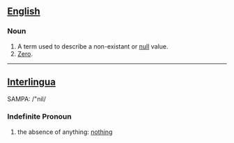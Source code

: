==[[English]]==
===Noun===
#A term used to describe a non-existant or [[null]] value.
#[[Zero]].
----
==[[Interlingua]]==
SAMPA: /"nil/
===Indefinite Pronoun===
# the absence of anything: [[nothing]]
